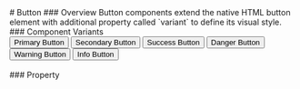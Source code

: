
<Meta title="Components/Button" of={ButtonStory} />


<Unstyled>
#  Button
### Overview
Button components extend the native HTML button element with additional property called `variant` to define its visual style.
<Canvas />
<br/>
### Component Variants
<div style={{ display: 'flex', gap: 12, flexWrap: 'wrap' }}>
  <Button variant="primary">Primary Button</Button>
  <Button variant="secondary">Secondary Button</Button>
  <Button variant="success">Success Button</Button>
  <Button variant="danger">Danger Button</Button>
  <Button variant="warning">Warning Button</Button>
  <Button variant="info">Info Button</Button>
</div>
<br/>
### Property

<Controls />
</Unstyled>
